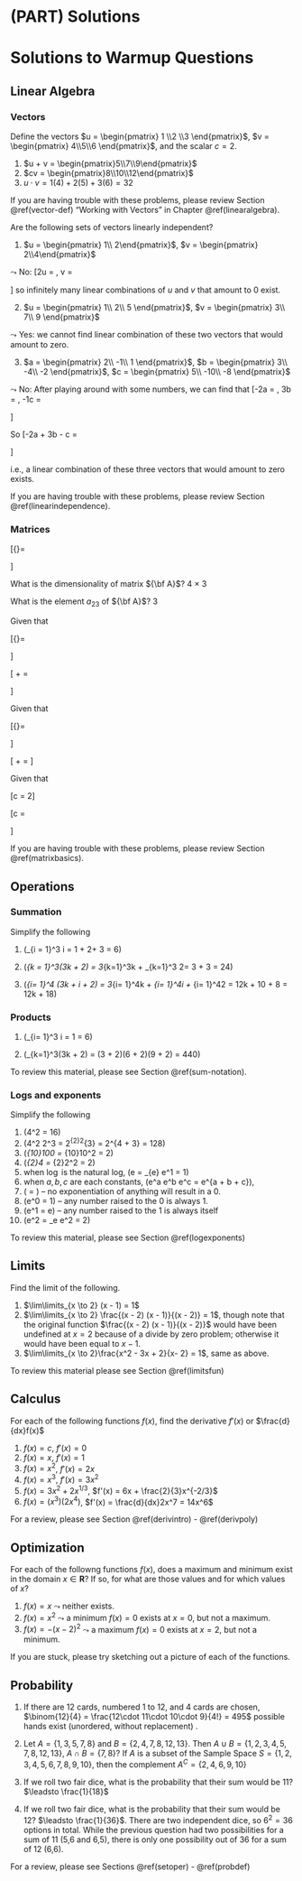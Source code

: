 # (PART) Solutions {-}

# Solutions to Warmup Questions {-}



## Linear Algebra {-}

### Vectors {-}

Define the vectors $u = \begin{pmatrix} 1 \\2 \\3 \end{pmatrix}$, $v = \begin{pmatrix} 4\\5\\6 \end{pmatrix}$, and the scalar $c = 2$. 

1. $u + v = \begin{pmatrix}5\\7\\9\end{pmatrix}$
2. $cv = \begin{pmatrix}8\\10\\12\end{pmatrix}$
3. $u \cdot v = 1(4) + 2(5) + 3(6) = 32$



If you are having trouble with these problems, please review Section \@ref(vector-def) "Working with Vectors" in Chapter \@ref(linearalgebra). 


Are the following sets of vectors linearly independent?

1. $u = \begin{pmatrix} 1\\ 2\end{pmatrix}$, $v = \begin{pmatrix} 2\\4\end{pmatrix}$

$\leadsto$ No: \[2u = \begin{pmatrix} 2\\ 4\end{pmatrix}, v = \begin{pmatrix} 2\\ 4\end{pmatrix}\]
so infinitely many linear combinations of $u$ and $v$ that amount to 0 exist.


2. $u = \begin{pmatrix} 1\\ 2\\ 5 \end{pmatrix}$, $v = \begin{pmatrix} 3\\ 7\\ 9 \end{pmatrix}$

$\leadsto$ Yes: we cannot find  linear combination of these two vectors that would amount to zero. 



3. $a = \begin{pmatrix} 2\\ -1\\ 1 \end{pmatrix}$, $b = \begin{pmatrix} 3\\ -4\\ -2 \end{pmatrix}$, $c = \begin{pmatrix} 5\\ -10\\ -8 \end{pmatrix}$ 

$\leadsto$ No: After playing around with some numbers, we can find that 
\[-2a = \begin{pmatrix} -4\\ 2\\ -2 \end{pmatrix}, 3b = \begin{pmatrix} 9\\ -12\\ -6 \end{pmatrix}, -1c = \begin{pmatrix} -5\\ 10\\ 8 \end{pmatrix}\]

So 
\[-2a + 3b - c = \begin{pmatrix} 0 \\ 0 \\ 0 \end{pmatrix}\]

i.e., a linear combination of these three vectors that would amount to zero exists.


If you are having trouble with these problems, please review Section \@ref(linearindependence). 


### Matrices {-}

\[{\bf A}=\begin{pmatrix}
			7 & 5 & 1 \\
			11 & 9 & 3 \\ 
			2 & 14 & 21 \\ 
			4 & 1 & 5
		\end{pmatrix}\]
		
		
What is the dimensionality of matrix ${\bf A}$?  4 $\times$ 3

What is the element $a_{23}$ of ${\bf A}$? 3

Given that 
		
\[{\bf B}=\begin{pmatrix}
			1 & 2 & 8 \\
			3 & 9 & 11 \\ 
			4 & 7 & 5 \\ 
			5 & 1 & 9
		\end{pmatrix}\]
		
\[\mathbf{A} + \mathbf{B} = \begin{pmatrix}
			8 & 7 & 9 \\
			14 & 18 & 14 \\ 
			6 & 21 & 26 \\ 
			9 & 2 & 14
		\end{pmatrix}\]


Given that 
		
\[{\bf C}=\begin{pmatrix}
			1 & 2 & 8 \\
			3 & 9 & 11 \\ 
			4 & 7 & 5 \\ 
		\end{pmatrix}\]
		
\[\mathbf{A} + \mathbf{C} = \text{No solution, matrices non-conformable}\]



Given that 

\[c = 2\]

\[c\textbf{A} = \begin{pmatrix}
			14 & 10 & 2 \\
			22 & 18 & 6 \\ 
			4 & 28 & 42 \\ 
			8 & 2 & 10
		\end{pmatrix}\]

If you are having trouble with these problems, please review Section \@ref(matrixbasics). 



## Operations {-}

### Summation {-}

Simplify the following

1. \(\sum\limits_{i = 1}^3 i = 1 + 2+ 3 = 6\)

2. \(\sum\limits_{k = 1}^3(3k + 2) = 3\sum\limits_{k=1}^3k + \sum\limits_{k=1}^3 2= 3\times 6 + 3\times 2 = 24\)

3. \(\sum\limits_{i= 1}^4 (3k + i + 2) = 3\sum\limits_{i= 1}^4k + \sum\limits_{i= 1}^4i + \sum\limits_{i= 1}^42 = 12k + 10 + 8 = 12k + 18\)


### Products {-}

1. \(\prod\limits_{i= 1}^3 i = 1\cdot 2\cdot 3 = 6\)

2. \(\prod\limits_{k=1}^3(3k + 2) = (3 + 2)\cdot (6 + 2)\cdot (9 + 2) = 440\)


To review this material, please see Section \@ref(sum-notation).


### Logs and exponents {-}

Simplify the following

1.  \(4^2 = 16\)
2.  \(4^2 2^3 = 2^{2\cdot 2}2^{3} = 2^{4 + 3} = 128\)
3.  \(\log_{10}100 = \log_{10}10^2 = 2\)
4.  \(\log_{2}4 = \log_{2}2^2 = 2\)
5.  when $\log$ is the natural log, \(\log e = \log_{e} e^1 = 1\)
6.  when $a, b, c$ are each constants, \(e^a e^b e^c = e^{a + b + c}\), 
7.  \(\log 0 = \text{undefined}\) -- no exponentiation of anything will result in a 0.
8.  \(e^0 = 1\) -- any number raised to the 0 is always 1. 
9.  \(e^1 = e\) -- any number raised to the 1 is always itself
10. \(\log e^2 = \log_e e^2 = 2\)

To review this material, please see Section \@ref(logexponents)



## Limits {-}

Find the limit of the following.

1. $\lim\limits_{x \to 2} (x - 1) = 1$
2. $\lim\limits_{x \to 2} \frac{(x - 2) (x - 1)}{(x - 2)} = 1$, though note that the original function $\frac{(x - 2) (x - 1)}{(x - 2)}$ would have been undefined at $x = 2$ because of a divide by zero problem; otherwise it would have been equal to $x - 1$.
3. $\lim\limits_{x \to 2}\frac{x^2 - 3x + 2}{x- 2} = 1$, same as above.

To review this material please see Section \@ref(limitsfun)


## Calculus {-}

For each of the following functions $f(x)$, find the derivative $f'(x)$ or $\frac{d}{dx}f(x)$

1. $f(x)=c$, $f'(x) = 0$
2. $f(x)=x$, $f'(x) = 1$
3. $f(x)=x^2$, $f'(x) = 2x$
4. $f(x)=x^3$, $f'(x) = 3x^2$
5. $f(x)=3x^2+2x^{1/3}$, $f'(x) = 6x + \frac{2}{3}x^{-2/3}$
6. $f(x)=(x^3)(2x^4)$, $f'(x) = \frac{d}{dx}2x^7 = 14x^6$

For a review, please see Section \@ref(derivintro) - \@ref(derivpoly)

## Optimization {-}

For each of the followng functions $f(x)$, does a maximum and minimum exist in the domain $x \in \mathbf{R}$? If so, for what are those values and for which values of $x$?

1. $f(x) = x$ $\leadsto$ neither exists.
2. $f(x) = x^2$ $\leadsto$ a minimum $f(x) = 0$ exists at $x = 0$, but not a maximum.
3. $f(x) = -(x  - 2)^2$ $\leadsto$ a maximum $f(x) = 0$ exists at $x = 2$, but not a minimum.

If you are stuck, please try sketching out a picture of each of the functions.
	

## Probability {-}

1. If there are 12 cards, numbered 1 to 12, and 4 cards are chosen, $\binom{12}{4} = \frac{12\cdot 11\cdot 10\cdot 9}{4!} = 495$ possible hands exist (unordered, without replacement) .
2. Let $A = \{1,3,5,7,8\}$ and $B = \{2,4,7,8,12,13\}$. Then $A \cup B = \{1, 2, 3, 4, 5, 7, 8, 12, 13\}$,  $A \cap B = \{7, 8\}$? If $A$ is a subset of the Sample Space $S = \{1,2,3,4,5,6,7,8,9,10\}$, then the complement $A^C = \{2, 4, 6, 9, 10\}$

3. If we roll two fair dice, what is the probability that their sum would be 11? $\leadsto \frac{1}{18}$ 
4. If we roll two fair dice, what is the probability that their sum would be 12? $\leadsto \frac{1}{36}$. There are two independent dice, so $6^2 = 36$ options in total. While the previous question had two possibilities for a sum of 11 (5,6 and 6,5), there is only one possibility out of 36 for a sum of 12 (6,6).


For a review, please see Sections \@ref(setoper) - \@ref(probdef)


